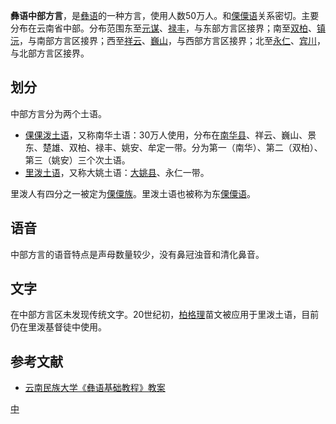 {{Infobox language
| name        = 彝语东南部方言
| nativename  = 
| familycolor = 漢藏語系
| states      = [[中国|中国]]
| region      = [[雲南|雲南]]中部
| speakers    = 50万
| fam1        = [[漢藏語系|漢藏語系]]
| fam2        = [[緬彝語支|緬彝語支]]
| fam3        = [[彝語支|彝語支]]
| script      = [[柏格理文字|柏格理文字]]
| iso1        = 
| iso2        = sit
| iso2comment = （其他汉藏语）
| lc1  = ycl | ld1  = 倮倮泼语
| lc2  = ysp | ld2  = 南倮倮泼语
| lc3  = lpo | ld3  = 里泼语
| lc4  = yiq | ld4  = 密岔语
}}
'''彝语中部方言'''，是[[彝语|彝语]]的一种方言，使用人数50万人。和[[傈僳语|傈僳语]]关系密切。主要分布在云南省中部。分布范围东至[[元谋|元谋]]、[[禄丰|禄丰]]，与东部方言区接界；南至[[双柏|双柏]]、[[镇沅|镇沅]]，与南部方言区接界；西至[[祥云|祥云]]、[[巍山|巍山]]，与西部方言区接界；北至[[永仁|永仁]]、[[宾川|宾川]]，与北部方言区接界。

==划分==
中部方言分为两个土语。
*[[倮倮泼土语|倮倮泼土语]]，又称南华土语：30万人使用，分布在[[南华县|南华县]]、祥云、巍山、景东、楚雄、双柏、禄丰、姚安、牟定一带。分为第一（南华）、第二（双柏）、第三（姚安）三个次土语。
*[[里泼土语|里泼土语]]，又称大姚土语：[[大姚县|大姚县]]、永仁一带。

里泼人有四分之一被定为[[傈僳族|傈僳族]]。里泼土语也被称为东[[傈僳语|傈僳语]]。

==语音==
中部方言的语音特点是声母数量较少，没有鼻冠浊音和清化鼻音。

==文字==
在中部方言区未发现传统文字。20世纪初，[[柏格理|柏格理]]苗文被应用于里泼土语，目前仍在里泼基督徒中使用。

==参考文献==
*[http://www.ynni.edu.cn/jpkc/shengji/myjcjc/jan/yy.doc 云南民族大学《彝语基础教程》教案]{{dead link|date=2018年2月 |bot=InternetArchiveBot |fix-attempted=yes }}

{{中國語言}}

[[Category:彝語|中]]